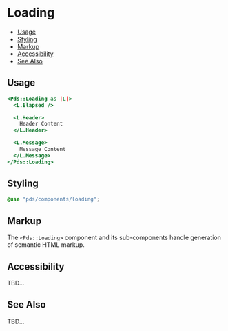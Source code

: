 
# Loading

- [Usage](#usage)
- [Styling](#styling)
- [Markup](#markup)
- [Accessibility](#accessibility)
- [See Also](#see-also)


## Usage

```hbs
<Pds::Loading as |L|>
  <L.Elapsed />

  <L.Header>
    Header Content
  </L.Header>

  <L.Message>
    Message Content
  </L.Message>
</Pds::Loading>
```
<ArgsTable of="PdsLoading" />


## Styling
```scss
@use "pds/components/loading";
```


## Markup
The `<Pds::Loading>` component and its sub-components handle generation of
semantic HTML markup.


## Accessibility
TBD...


## See Also
TBD...
